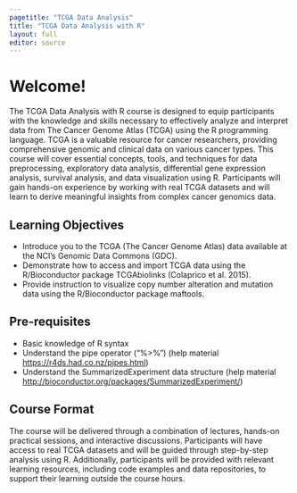---
pagetitle: "TCGA Data Analysis"
title: "TCGA Data Analysis with R"
layout: full
editor: source
---
# Welcome!

The TCGA Data Analysis with R course is designed to equip participants with the knowledge and skills necessary to effectively analyze and interpret data from The Cancer Genome Atlas (TCGA) using the R programming language. TCGA is a valuable resource for cancer researchers, providing comprehensive genomic and clinical data on various cancer types. This course will cover essential concepts, tools, and techniques for data preprocessing, exploratory data analysis, differential gene expression analysis, survival analysis, and data visualization using R. Participants will gain hands-on experience by working with real TCGA datasets and will learn to derive meaningful insights from complex cancer genomics data.

## Learning Objectives

-   Introduce you to the TCGA (The Cancer Genome Atlas) data available at the NCI's Genomic Data Commons (GDC).
-   Demonstrate how to access and import TCGA data using the R/Bioconductor package TCGAbiolinks (Colaprico et al. 2015).
-   Provide instruction to visualize copy number alteration and mutation data using the R/Bioconductor package maftools.

## Pre-requisites

-   Basic knowledge of R syntax
-   Understand the pipe operator ("%\>%") (help material <https://r4ds.had.co.nz/pipes.html>)
-   Understand the SummarizedExperiment data structure (help material <http://bioconductor.org/packages/SummarizedExperiment/>)

## Course Format

The course will be delivered through a combination of lectures, hands-on practical sessions, and interactive discussions. Participants will have access to real TCGA datasets and will be guided through step-by-step analysis using R. Additionally, participants will be provided with relevant learning resources, including code examples and data repositories, to support their learning outside the course hours.
